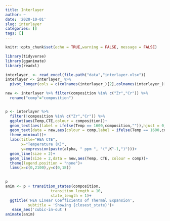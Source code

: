 ```yaml
---
title: Interlayer
author: ~
date: '2020-10-01'
slug: interlayer
categories: []
tags: []
---
```


```r
knitr::opts_chunk$set(echo = TRUE,warning = FALSE, message = FALSE)
```

```r
library(tidyverse)
library(gganimate)
library(readxl)

interlayer_ <- read_excel(file.path("data","interlayer.xlsx"))
interlayer <- interlayer_ %>% 
  pivot_longer(cols = c(colnames(interlayer_)[2],colnames(interlayer_)[9:15]),names_to = c("composition"),values_to=c("CTE"))

new <- interlayer %>% filter(composition %in% c("Zr","Cr")) %>%
  rename("comp"="composition")


p <- interlayer %>% 
  filter(!composition %in% c("Zr","Cr")) %>% 
  ggplot(aes(Temp,CTE,colour = composition))+
  geom_text(aes(label = ifelse(Temp == 1600,composition,"")),hjust = 0, nudge_y = 0.2,nudge_x = 20)+
  geom_text(data = new,aes(colour = comp,label = ifelse(Temp == 1600,comp,"")),hjust = 0, nudge_y = 0.2,nudge_x = 20)+
  theme_minimal()+
  labs(title="HEA CTE",
       x="Temperature (K)",
       y=expression(paste(alpha, " ppm ", "(",K^-1,")")))+
  geom_line(size = 2)+
  geom_line(size = 2,data = new,aes(Temp, CTE, colour = comp))+
  theme(legend.position = "none")+
  lims(x=c(0,2100),y=c(0,18))

  
p
anim <- p + transition_states(composition,
                    transition_length = 10,
                    state_length = 1)+
  ggtitle('HEA Linear Coefficients of Thermal Expansion',
          subtitle = 'Showing {closest_state}')+
   ease_aes('cubic-in-out')
animate(anim)
```

